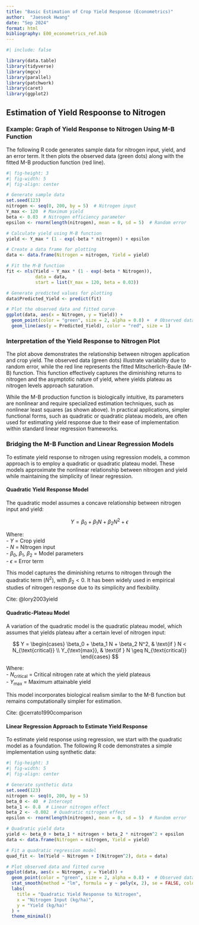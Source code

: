 ```yaml
---
title: "Basic Estimation of Crop Yield Response (Econometrics)"
author:  "Jaeseok Hwang"
date: "Sep 2024"
format: html
bibliography: E00_econometrics_ref.bib
---
```


```r
#| include: false

library(data.table)
library(tidyverse)
library(mgcv)
library(parallel)
library(patchwork)
library(caret)
library(ggplot2)

```

## Estimation of Yield Respoonse to Nitrogen

### Example: Graph of Yield Response to Nitrogen Using M-B Function

The following R code generates sample data for nitrogen input, yield, and an error term. It then plots the observed data (green dots) along with the fitted M-B production function (red line).


```r

#| fig-height: 3
#| fig-width: 5
#| fig-align: center

# Generate sample data
set.seed(123)
nitrogen <- seq(0, 200, by = 5)  # Nitrogen input
Y_max <- 120  # Maximum yield
beta <- 0.03  # Nitrogen efficiency parameter
epsilon <- rnorm(length(nitrogen), mean = 0, sd = 5)  # Random error

# Calculate yield using M-B function
yield <- Y_max * (1 - exp(-beta * nitrogen)) + epsilon

# Create a data frame for plotting
data <- data.frame(Nitrogen = nitrogen, Yield = yield)

# Fit the M-B function
fit <- nls(Yield ~ Y_max * (1 - exp(-beta * Nitrogen)), 
           data = data, 
           start = list(Y_max = 120, beta = 0.03))

# Generate predicted values for plotting
data$Predicted_Yield <- predict(fit)

# Plot the observed data and fitted curve
ggplot(data, aes(x = Nitrogen, y = Yield)) +
  geom_point(color = "green", size = 2, alpha = 0.8) +  # Observed data
  geom_line(aes(y = Predicted_Yield), color = "red", size = 1)

```


### Interpretation of the Yield Response to Nitrogen Plot

The plot above demonstrates the relationship between nitrogen application and crop yield. The observed data (green dots) illustrate variability due to random error, while the red line represents the fitted Mitscherlich-Baule (M-B) function. This function effectively captures the diminishing returns to nitrogen and the asymptotic nature of yield, where yields plateau as nitrogen levels approach saturation. 

While the M-B production function is biologically intuitive, its parameters are nonlinear and require specialized estimation techniques, such as nonlinear least squares (as shown above). In practical applications, simpler functional forms, such as quadratic or quadratic plateau models, are often used for estimating yield response due to their ease of implementation within standard linear regression frameworks.

### Bridging the M-B Function and Linear Regression Models

To estimate yield response to nitrogen using regression models, a common approach is to employ a quadratic or quadratic plateau model. These models approximate the nonlinear relationship between nitrogen and yield while maintaining the simplicity of linear regression.

#### Quadratic Yield Response Model

The quadratic model assumes a concave relationship between nitrogen input and yield:

$$ Y = \beta_0 + \beta_1 N + \beta_2 N^2 + \epsilon $$

Where: <br> 
- $Y$ = Crop yield <br>
- $N$ = Nitrogen input <br>
- $\beta_0$, $\beta_1$, $\beta_2$ = Model parameters <br>
- $\epsilon$ = Error term

This model captures the diminishing returns to nitrogen through the quadratic term ($N^2$), with $\beta_2 < 0$. It has been widely used in empirical studies of nitrogen response due to its simplicity and flexibility.

Cite: @lory2003yield

#### Quadratic-Plateau Model

A variation of the quadratic model is the quadratic plateau model, which assumes that yields plateau after a certain level of nitrogen input:

$$ Y = \begin{cases} 
\beta_0 + \beta_1 N + \beta_2 N^2, & \text{if } N < N_{\text{critical}} \\
Y_{\text{max}}, & \text{if } N \geq N_{\text{critical}}
\end{cases} $$

Where: <br>
- $N_{\text{critical}}$ = Critical nitrogen rate at which the yield plateaus <br>
- $Y_{\text{max}}$ = Maximum attainable yield <br>

This model incorporates biological realism similar to the M-B function but remains computationally simpler for estimation.

Cite:  @cerrato1990comparison

#### Linear Regression Approach to Estimate Yield Response

To estimate yield response using regression, we start with the quadratic model as a foundation. The following R code demonstrates a simple implementation using synthetic data:

```r
#| fig-height: 3
#| fig-width: 5
#| fig-align: center

# Generate synthetic data
set.seed(123)
nitrogen <- seq(0, 200, by = 5)
beta_0 <- 40  # Intercept
beta_1 <- 0.8  # Linear nitrogen effect
beta_2 <- -0.002  # Quadratic nitrogen effect
epsilon <- rnorm(length(nitrogen), mean = 0, sd = 5)  # Random error

# Quadratic yield data
yield <- beta_0 + beta_1 * nitrogen + beta_2 * nitrogen^2 + epsilon
data <- data.frame(Nitrogen = nitrogen, Yield = yield)

# Fit a quadratic regression model
quad_fit <- lm(Yield ~ Nitrogen + I(Nitrogen^2), data = data)

# Plot observed data and fitted curve
ggplot(data, aes(x = Nitrogen, y = Yield)) +
  geom_point(color = "green", size = 2, alpha = 0.8) +  # Observed data
  stat_smooth(method = "lm", formula = y ~ poly(x, 2), se = FALSE, color = "red") +  # Fitted curve
  labs(
    title = "Quadratic Yield Response to Nitrogen",
    x = "Nitrogen Input (kg/ha)",
    y = "Yield (kg/ha)"
  ) +
  theme_minimal()
```